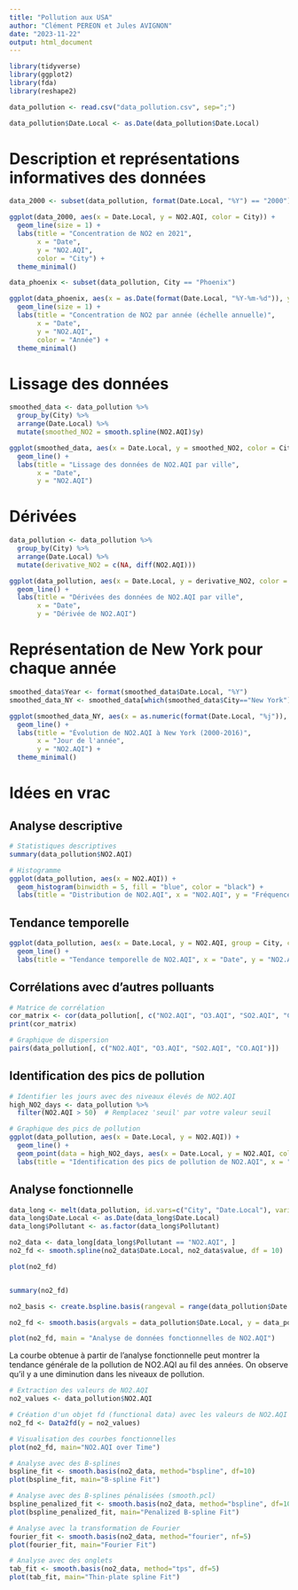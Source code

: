 ```yaml
---
title: "Pollution aux USA"
author: "Clément PEREON et Jules AVIGNON"
date: "2023-11-22"
output: html_document
---
```


```r
library(tidyverse)
library(ggplot2)
library(fda)
library(reshape2)
```

```r
data_pollution <- read.csv("data_pollution.csv", sep=";")

data_pollution$Date.Local <- as.Date(data_pollution$Date.Local)
```

# Description et représentations informatives des données

```r
data_2000 <- subset(data_pollution, format(Date.Local, "%Y") == "2000")

ggplot(data_2000, aes(x = Date.Local, y = NO2.AQI, color = City)) +
  geom_line(size = 1) +
  labs(title = "Concentration de NO2 en 2021",
       x = "Date",
       y = "NO2.AQI",
       color = "City") +
  theme_minimal()
```

```r
data_phoenix <- subset(data_pollution, City == "Phoenix")

ggplot(data_phoenix, aes(x = as.Date(format(Date.Local, "%Y-%m-%d")), y = NO2.AQI, color = format(Date.Local, "%Y"))) +
  geom_line(size = 1) +
  labs(title = "Concentration de NO2 par année (échelle annuelle)",
       x = "Date",
       y = "NO2.AQI",
       color = "Année") +
  theme_minimal()
```

# Lissage des données

```r
smoothed_data <- data_pollution %>%
  group_by(City) %>%
  arrange(Date.Local) %>%
  mutate(smoothed_NO2 = smooth.spline(NO2.AQI)$y)

ggplot(smoothed_data, aes(x = Date.Local, y = smoothed_NO2, color = City)) +
  geom_line() +
  labs(title = "Lissage des données de NO2.AQI par ville",
       x = "Date",
       y = "NO2.AQI")
```

# Dérivées

```r
data_pollution <- data_pollution %>%
  group_by(City) %>%
  arrange(Date.Local) %>%
  mutate(derivative_NO2 = c(NA, diff(NO2.AQI)))

ggplot(data_pollution, aes(x = Date.Local, y = derivative_NO2, color = City)) +
  geom_line() +
  labs(title = "Dérivées des données de NO2.AQI par ville",
       x = "Date",
       y = "Dérivée de NO2.AQI")
```

# Représentation de New York pour chaque année

```r
smoothed_data$Year <- format(smoothed_data$Date.Local, "%Y")
smoothed_data_NY <- smoothed_data[which(smoothed_data$City=="New York"),]

ggplot(smoothed_data_NY, aes(x = as.numeric(format(Date.Local, "%j")), y = smoothed_NO2, group = Year, color = Year)) +
  geom_line() +
  labs(title = "Évolution de NO2.AQI à New York (2000-2016)",
       x = "Jour de l'année",
       y = "NO2.AQI") +
  theme_minimal()

```




# Idées en vrac

## Analyse descriptive

```r
# Statistiques descriptives
summary(data_pollution$NO2.AQI)

# Histogramme
ggplot(data_pollution, aes(x = NO2.AQI)) +
  geom_histogram(binwidth = 5, fill = "blue", color = "black") +
  labs(title = "Distribution de NO2.AQI", x = "NO2.AQI", y = "Fréquence")
```

## Tendance temporelle

```r
ggplot(data_pollution, aes(x = Date.Local, y = NO2.AQI, group = City, color = City)) +
  geom_line() +
  labs(title = "Tendance temporelle de NO2.AQI", x = "Date", y = "NO2.AQI")
```

## Corrélations avec d'autres polluants

```r
# Matrice de corrélation
cor_matrix <- cor(data_pollution[, c("NO2.AQI", "O3.AQI", "SO2.AQI", "CO.AQI")])
print(cor_matrix)

# Graphique de dispersion
pairs(data_pollution[, c("NO2.AQI", "O3.AQI", "SO2.AQI", "CO.AQI")])
```

## Identification des pics de pollution

```r
# Identifier les jours avec des niveaux élevés de NO2.AQI
high_NO2_days <- data_pollution %>%
  filter(NO2.AQI > 50)  # Remplacez 'seuil' par votre valeur seuil

# Graphique des pics de pollution
ggplot(data_pollution, aes(x = Date.Local, y = NO2.AQI)) +
  geom_line() +
  geom_point(data = high_NO2_days, aes(x = Date.Local, y = NO2.AQI, color = "red")) +
  labs(title = "Identification des pics de pollution de NO2.AQI", x = "Date", y = "NO2.AQI")
```

## Analyse fonctionnelle

```r
data_long <- melt(data_pollution, id.vars=c("City", "Date.Local"), variable.name="Pollutant")
data_long$Date.Local <- as.Date(data_long$Date.Local)
data_long$Pollutant <- as.factor(data_long$Pollutant)

no2_data <- data_long[data_long$Pollutant == "NO2.AQI", ]
no2_fd <- smooth.spline(no2_data$Date.Local, no2_data$value, df = 10)

plot(no2_fd)


summary(no2_fd)

```

```r
no2_basis <- create.bspline.basis(rangeval = range(data_pollution$Date.Local), nbasis = 10)

no2_fd <- smooth.basis(argvals = data_pollution$Date.Local, y = data_pollution$NO2.AQI, fdParobj = no2_basis)

plot(no2_fd, main = "Analyse de données fonctionnelles de NO2.AQI")
```
La courbe obtenue à partir de l'analyse fonctionnelle peut montrer la tendance générale de la pollution de NO2.AQI au fil des années. On observe qu'il y a une diminution dans les niveaux de pollution.



```r
# Extraction des valeurs de NO2.AQI
no2_values <- data_pollution$NO2.AQI

# Création d'un objet fd (functional data) avec les valeurs de NO2.AQI
no2_fd <- Data2fd(y = no2_values)

# Visualisation des courbes fonctionnelles
plot(no2_fd, main="NO2.AQI over Time")

# Analyse avec des B-splines
bspline_fit <- smooth.basis(no2_data, method="bspline", df=10)
plot(bspline_fit, main="B-spline Fit")

# Analyse avec des B-splines pénalisées (smooth.pcl)
bspline_penalized_fit <- smooth.basis(no2_data, method="bspline", df=10, lambda=0.1)
plot(bspline_penalized_fit, main="Penalized B-spline Fit")

# Analyse avec la transformation de Fourier
fourier_fit <- smooth.basis(no2_data, method="fourier", nf=5)
plot(fourier_fit, main="Fourier Fit")

# Analyse avec des onglets
tab_fit <- smooth.basis(no2_data, method="tps", df=5)
plot(tab_fit, main="Thin-plate spline Fit")
```




